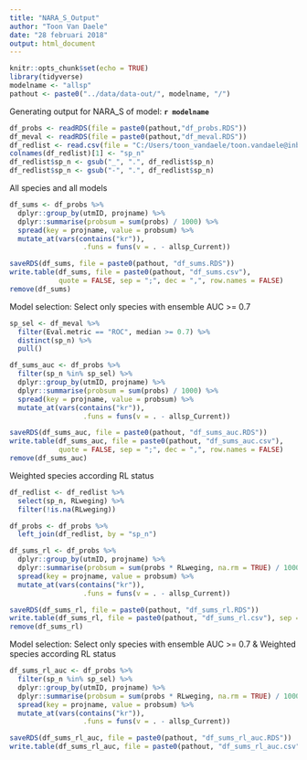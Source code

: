 ```yaml
---
title: "NARA_S_Output"
author: "Toon Van Daele"
date: "28 februari 2018"
output: html_document
---
```


```r
knitr::opts_chunk$set(echo = TRUE)
library(tidyverse)
modelname <- "allsp"
pathout <- paste0("../data/data-out/", modelname, "/")
```

Generating output for NARA_S of model: **`r modelname`**

```r
df_probs <- readRDS(file = paste0(pathout,"df_probs.RDS"))
df_meval <- readRDS(file = paste0(pathout,"df_meval.RDS"))
df_redlist <- read.csv(file = "C:/Users/toon_vandaele/toon.vandaele@inbo.be/Project_WET/NARA/NARA_S/DataIN/RL_planten.csv",sep = ";")
colnames(df_redlist)[1] <- "sp_n"
df_redlist$sp_n <- gsub("_", ".", df_redlist$sp_n)
df_redlist$sp_n <- gsub("-", ".", df_redlist$sp_n)
```

All species and all models

```r
df_sums <- df_probs %>%
  dplyr::group_by(utmID, projname) %>%
  dplyr::summarise(probsum = sum(probs) / 1000) %>%
  spread(key = projname, value = probsum) %>%
  mutate_at(vars(contains("kr")),
                  .funs = funs(v = . - allsp_Current))

saveRDS(df_sums, file = paste0(pathout, "df_sums.RDS"))
write.table(df_sums, file = paste0(pathout, "df_sums.csv"),
            quote = FALSE, sep = ";", dec = ",", row.names = FALSE)
remove(df_sums)
```

Model selection: Select only species with ensemble AUC >= 0.7

```r
sp_sel <- df_meval %>%
  filter(Eval.metric == "ROC", median >= 0.7) %>%
  distinct(sp_n) %>%
  pull()

df_sums_auc <- df_probs %>%
  filter(sp_n %in% sp_sel) %>%
  dplyr::group_by(utmID, projname) %>%
  dplyr::summarise(probsum = sum(probs) / 1000) %>%
  spread(key = projname, value = probsum) %>%
  mutate_at(vars(contains("kr")),
                  .funs = funs(v = . - allsp_Current))

saveRDS(df_sums_auc, file = paste0(pathout, "df_sums_auc.RDS"))
write.table(df_sums_auc, file = paste0(pathout, "df_sums_auc.csv"),
            quote = FALSE, sep = ";", dec = ",", row.names = FALSE)
remove(df_sums_auc)
```

Weighted species according RL status

```r
df_redlist <- df_redlist %>%
  select(sp_n, RLweging) %>%
  filter(!is.na(RLweging))

df_probs <- df_probs %>%
  left_join(df_redlist, by = "sp_n")

df_sums_rl <- df_probs %>%
  dplyr::group_by(utmID, projname) %>%
  dplyr::summarise(probsum = sum(probs * RLweging, na.rm = TRUE) / 1000) %>%
  spread(key = projname, value = probsum) %>%
  mutate_at(vars(contains("kr")),
                  .funs = funs(v = . - allsp_Current))

saveRDS(df_sums_rl, file = paste0(pathout, "df_sums_rl.RDS"))
write.table(df_sums_rl, file = paste0(pathout, "df_sums_rl.csv"), sep = ";", dec = ",")
remove(df_sums_rl)
```

Model selection: Select only species with ensemble AUC >= 0.7 & Weighted species according RL status

```r
df_sums_rl_auc <- df_probs %>%
  filter(sp_n %in% sp_sel) %>%
  dplyr::group_by(utmID, projname) %>%
  dplyr::summarise(probsum = sum(probs * RLweging, na.rm = TRUE) / 1000) %>%
  spread(key = projname, value = probsum) %>%
  mutate_at(vars(contains("kr")),
                  .funs = funs(v = . - allsp_Current))

saveRDS(df_sums_rl_auc, file = paste0(pathout, "df_sums_rl_auc.RDS"))
write.table(df_sums_rl_auc, file = paste0(pathout, "df_sums_rl_auc.csv"), sep = ";", dec = ",")
```


